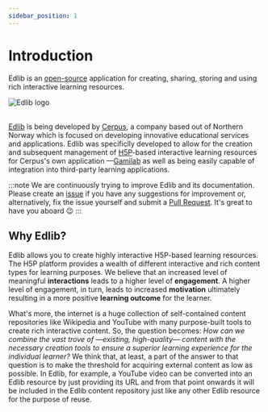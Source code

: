 ```yaml
---
sidebar_position: 1
---
```


# Introduction

Edlib is an [open-source](https://github.com/cerpus/Edlib/blob/master/LICENSE) application for creating, sharing, storing and using rich interactive learning resources.

<div class="text--center">
    <img alt="Edlib logo" src="/img/edlib-logo.png" />
    <br/>
    <br/>
</div>

[Edlib](https://github.com/cerpus/Edlib) is being developed by [Cerpus](https://cerpus.com/), a company based out of Northern Norway which is focused on developing innovative educational services and applications. Edlib was specificlly developed to allow for the creation and subsequent management of [H5P](https://h5p.org/)-based interactive learning resources for Cerpus's own application &mdash;[Gamilab](https://gamilab.com/) as well as being easily capable of integration into third-party learning applications. 

:::note 
We are continuously trying to improve Edlib and its documentation. Please create an [issue](https://github.com/cerpus/Edlib/issues) if you have any suggestions for improvement or, alternatively, fix the issue yourself and submit a [Pull Request](./developers/contributing). It's great to have you aboard :wink:
:::

## Why Edlib? 

Edlib allows you to create highly interactive H5P-based learning resources. The H5P platform provides a wealth of different interactive and rich content types for learning purposes. We believe that an increased level of meaningful **interactions** leads to a higher level of **engagement**. A higher level of engagement, in turn, leads to increased **motivation** ultimately resulting in a more positive **learning outcome** for the learner.

What's more, the internet is a huge collection of self-contained content repositories like Wikipedia and YouTube with many purpose-built tools to create rich interactive content. So, the question becomes: *How can we combine the vast trove of &mdash;existing, high-quality&mdash; content with the necessary creation tools to ensure a superior learning experience for the individual learner?* We think that, at least, a part of the answer to that question is to make the threshold for acquiring external content as low as possible. In Edlib, for example, a YouTube video can be converted into an Edlib resource by just providing its URL and from that point onwards it will be included in the Edlib content repository just like any other Edlib resource for the purpose of reuse.
